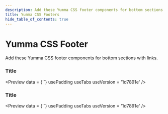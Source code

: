 ```yaml
---
description: Add these Yumma CSS footer components for bottom sections with links.
title: Yumma CSS Footers
hide_table_of_contents: true
---
```



# Yumma CSS Footer

Add these Yumma CSS footer components for bottom sections with links.

### Title

<Preview
  data = {``}
  usePadding
  useTabs
  useVersion = '1d7891e'
/>

### Title

<Preview
  data = {``}
  usePadding
  useTabs
  useVersion = '1d7891e'
/>